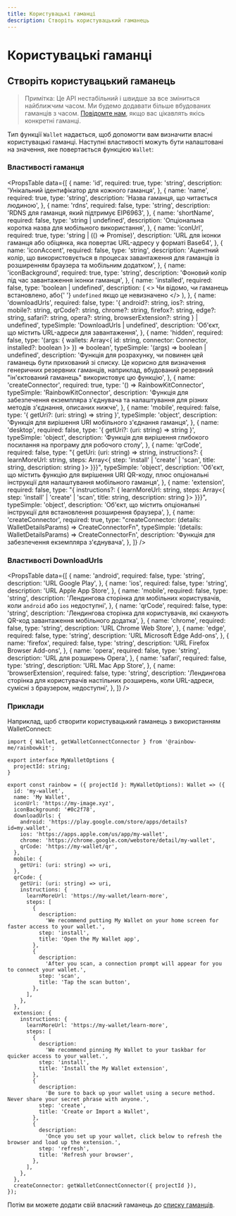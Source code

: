 ```yaml
---
title: Користувацькі гаманці
description: Створіть користувацький гаманець
---
```


# Користувацькі гаманці

## Створіть користувацький гаманець

> Примітка: Це API нестабільний і швидше за все зміниться найближчим часом. Ми будемо додавати більше вбудованих гаманців з часом. [Повідомте нам](https://github.com/rainbow-me/rainbowkit/issues), якщо вас цікавлять якісь конкретні гаманці.

Тип функції `Wallet` надається, щоб допомогти вам визначити власні користувацькі гаманці. Наступні властивості можуть бути налаштовані на значення, яке повертається функцією `Wallet`:

### Властивості гаманця

<PropsTable
  data={[
    {
      name: 'id',
      required: true,
      type: 'string',
      description: 'Унікальний ідентифікатор для кожного гаманця',
    },
    {
      name: 'name',
      required: true,
      type: 'string',
      description: 'Назва гаманця, що читається людиною',
    },
    {
      name: 'rdns',
      required: false,
      type: 'string',
      description: 'RDNS для гаманця, який підтримує EIP6963',
    },
    {
      name: 'shortName',
      required: false,
      type: 'string | undefined',
      description: 'Опціональна коротка назва для мобільного використання',
    },
    {
      name: 'iconUrl',
      required: true,
      type: 'string | (() => Promise<string>)',
      description:
        'URL для іконки гаманця або обіцянка, яка повертає URL-адресу у форматі Base64',
    },
    {
      name: 'iconAccent',
      required: false,
      type: 'string',
      description:
        'Ацентний колір, що використовується в процесах завантаження для гаманців із розширенням браузера та мобільним додатком',
    },
    {
      name: 'iconBackground',
      required: true,
      type: 'string',
      description: 'Фоновий колір під час завантаження іконки гаманця',
    },
    {
      name: 'installed',
      required: false,
      type: 'boolean | undefined',
      description: (
        <>
          Чи відомо, чи гаманець встановлено, або{' '}
          <code>undefined</code> якщо це невизначено
        </>
      ),
    },
    {
      name: 'downloadUrls',
      required: false,
      type: '{ android?: string, ios?: string, mobile?: string, qrCode?: string, chrome?: string, firefox?: string, edge?: string, safari?: string, opera?: string, browserExtension?: string } | undefined',
      typeSimple: 'DownloadUrls | undefined',
      description: 'Об'єкт, що містить URL-адреси для завантаження',
    },
    {
      name: 'hidden',
      required: false,
      type: '(args: { wallets: Array<{ id: string, connector: Connector, installed?: boolean }> }) => boolean',
      typeSimple: '(args) => boolean | undefined',
      description:
        'Функція для розрахунку, чи повинен цей гаманець бути прихований зі списку. Це корисно для визначення генеричних резервних гаманців, наприклад, вбудований резервний "ін'єктований гаманець" використовує цю функцію',
    },
    {
      name: 'createConnector',
      required: true,
      type: '() => RainbowKitConnector',
      typeSimple: 'RainbowKitConnector',
      description:
        'Функція для забезпечення екземпляра з'єднувача та налаштування для різних методів з'єднання, описаних нижче',
    },
    {
      name: 'mobile',
      required: false,
      type: '{ getUri?: (uri: string) => string }',
      typeSimple: 'object',
      description:
        'Функція для вирішення URI мобільного з'єднання гаманця',
    },
    {
      name: 'desktop',
      required: false,
      type: '{ getUri?: (uri: string) => string }',
      typeSimple: 'object',
      description: 'Функція для вирішення глибокого посилання на програму для робочого столу',
    },
    {
      name: 'qrCode',
      required: false,
      type: "{ getUri: (uri: string) => string, instructions?: { learnMoreUrl: string, steps: Array<{ step: 'install' | 'create' | 'scan', title: string, description: string }> }}}",
      typeSimple: 'object',
      description:
        'Об'єкт, що містить функцію для вирішення URI QR-коду, плюс опціональні інструкції для налаштування мобільного гаманця',
    },
    {
      name: 'extension',
      required: false,
      type: "{ instructions?: { learnMoreUrl: string, steps: Array<{ step: 'install' | 'create' | 'scan', title: string, description: string }> }}}",
      typeSimple: 'object',
      description:
        'Об'єкт, що містить опціональні інструкції для встановлення розширення браузера',
    },
    {
      name: 'createConnector',
      required: true,
      type: "createConnector: (details: WalletDetailsParams) => CreateConnectorFn",
      typeSimple: '(details: WalletDetailsParams) => CreateConnectorFn',
      description: 'Функція для забезпечення екземпляра з'єднувача',
    },
  ]}
/>

### Властивості DownloadUrls

<PropsTable
  data={[
    {
      name: 'android',
      required: false,
      type: 'string',
      description: 'URL Google Play',
    },
    {
      name: 'ios',
      required: false,
      type: 'string',
      description: 'URL Apple App Store',
    },
    {
      name: 'mobile',
      required: false,
      type: 'string',
      description:
        'Лендингова сторінка для мобільних користувачів, коли `android` або `ios` недоступні',
    },
    {
      name: 'qrCode',
      required: false,
      type: 'string',
      description:
        'Лендингова сторінка для користувачів, які сканують QR-код завантаження мобільного додатка',
    },
    {
      name: 'chrome',
      required: false,
      type: 'string',
      description: 'URL Chrome Web Store',
    },
    {
      name: 'edge',
      required: false,
      type: 'string',
      description: 'URL Microsoft Edge Add-ons',
    },
    {
      name: 'firefox',
      required: false,
      type: 'string',
      description: 'URL Firefox Browser Add-ons',
    },
    {
      name: 'opera',
      required: false,
      type: 'string',
      description: 'URL для розширень Opera',
    },
    {
      name: 'safari',
      required: false,
      type: 'string',
      description: 'URL Mac App Store',
    },
    {
      name: 'browserExtension',
      required: false,
      type: 'string',
      description:
        'Лендингова сторінка для користувачів настільних розширень, коли URL-адреси, сумісні з браузером, недоступні',
    },
  ]}
/>

### Приклади

Наприклад, щоб створити користувацький гаманець з використанням WalletConnect:

```tsx
import { Wallet, getWalletConnectConnector } from '@rainbow-me/rainbowkit';

export interface MyWalletOptions {
  projectId: string;
}

export const rainbow = ({ projectId }: MyWalletOptions): Wallet => ({
  id: 'my-wallet',
  name: 'My Wallet',
  iconUrl: 'https://my-image.xyz',
  iconBackground: '#0c2f78',
  downloadUrls: {
    android: 'https://play.google.com/store/apps/details?id=my.wallet',
    ios: 'https://apps.apple.com/us/app/my-wallet',
    chrome: 'https://chrome.google.com/webstore/detail/my-wallet',
    qrCode: 'https://my-wallet/qr',
  },
  mobile: {
    getUri: (uri: string) => uri,
  },
  qrCode: {
    getUri: (uri: string) => uri,
    instructions: {
      learnMoreUrl: 'https://my-wallet/learn-more',
      steps: [
        {
          description:
            'We recommend putting My Wallet on your home screen for faster access to your wallet.',
          step: 'install',
          title: 'Open the My Wallet app',
        },
        {
          description:
            'After you scan, a connection prompt will appear for you to connect your wallet.',
          step: 'scan',
          title: 'Tap the scan button',
        },
      ],
    },
  },
  extension: {
    instructions: {
      learnMoreUrl: 'https://my-wallet/learn-more',
      steps: [
        {
          description:
            'We recommend pinning My Wallet to your taskbar for quicker access to your wallet.',
          step: 'install',
          title: 'Install the My Wallet extension',
        },
        {
          description:
            'Be sure to back up your wallet using a secure method. Never share your secret phrase with anyone.',
          step: 'create',
          title: 'Create or Import a Wallet',
        },
        {
          description:
            'Once you set up your wallet, click below to refresh the browser and load up the extension.',
          step: 'refresh',
          title: 'Refresh your browser',
        },
      ],
    },
  },
  createConnector: getWalletConnectConnector({ projectId }),
});
```

Потім ви можете додати свій власний гаманець до [списку гаманців](/docs/custom-wallet-list).
